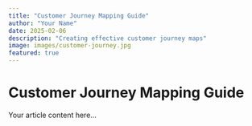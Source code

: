 ```yaml
---
title: "Customer Journey Mapping Guide"
author: "Your Name"
date: 2025-02-06
description: "Creating effective customer journey maps"
image: images/customer-journey.jpg
featured: true
---
```


# Customer Journey Mapping Guide

Your article content here...

